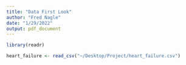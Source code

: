 ```yaml
---
title: "Data First Look"
author: "Fred Nagle"
date: "1/29/2022"
output: pdf_document
---
```


```r
library(readr)

```

```r
heart_failure <- read_csv("~/Desktop/Project/heart_failure.csv")
```
